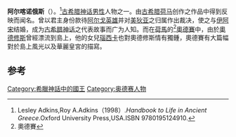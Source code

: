 {{expand|time=2013-10-15T07:04:06+00:00}}
{{Infobox deity|type=Greek
| image = Francesco Hayez 028.jpg
| caption =阿尔喀诺俄斯宫中的奥德修斯
| name =阿尔喀诺俄斯
|father=瑙西托俄斯 或 斐亚克斯|siblings=瑞克塞诺耳|consorts=阿瑞塔}}
'''阿尔喀诺俄斯'''（{{lang-en|Alcinous}}）。<ref>Lesley Adkins,Roy A.Adkins（1998）.''Handbook to Life in Ancient Greece''.Oxford University Press,USA.ISBN 9780195124910.</ref>[[古希腊神话|古希腊神话]][[男性|男性]]人物之一。由[[古希腊|古希腊]][[荷马|荷马]]创作之作品中得到反映而闻名。曾以君主身份款待[[阿尔戈英雄|阿尔戈英雄]]并对[[美狄亚|美狄亚]]之归属作出裁决，使之与[[伊阿宋|伊阿宋]]结婚，成为[[古希腊神话|古希腊神话]]之代表故事而广为人知。而在[[荷馬|荷馬]]的<ref>奧德賽</ref>[[奧德賽|奧德賽]]中，由於[[奧德修斯|奧德修斯]]曾經漂流到島上，他的女兒[[瑙西卡|瑙西卡]]也對奧德修斯情有獨鍾，奧德賽有大篇幅對於島上風光以及華麗皇宮的描寫。

== 参考 ==
{{reflist}}

{{Characters in the Odyssey}}

[[Category:希臘神話中的國王|Category:希臘神話中的國王]]
[[Category:奥德赛人物|Category:奥德赛人物]]